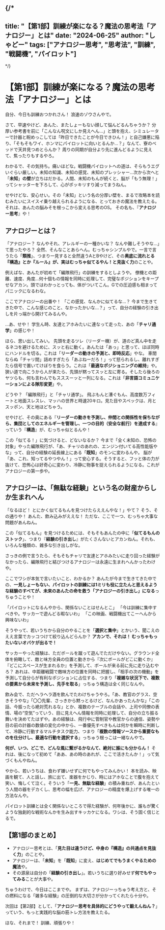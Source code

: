 
{/*
---
title: "【第1部】訓練が楽になる？魔法の思考法「アナロジー」とは"
date: "2024-06-25"
author: "しゃどー"
tags: ["アナロジー思考", "思考法", "訓練", "戦闘機", "パイロット"]
---
*/}

# 【第1部】訓練が楽になる？魔法の思考法「アナロジー」とは

自分、今日も訓練おつかれさん！ 浪速のゾウさんやで。

さて、早速やけど、あんた、またしょーもない顔して悩んどるんちゃうか？
分厚い参考書を前に「こんなん呪文にしか見えへん…」と頭を抱え、シミュレーターで計器と睨めっこしては「昨日できたことが今日できひん！」と自己嫌悪に陥り、「そもそもワイ、ホンマにパイロットに向いとるんか…？」なんて、寮のベッドで天井見つめとらんか？ 周りの同期が自分より先に進んどるように見えて、焦ったりもするやろ。

わかるで、その気持ち。痛いほどな。戦闘機パイロットへの道は、そらもうエグいぐらい厳しい。未知の知識、未知の感覚、未知のプレッシャー…次から次へと「**未知**」**の壁**が立ちはだかる。人間、未知のもんが続くと、脳が「もう無理！」ってシャッターを下ろして、心がポッキリすり減ってまうねん。

せやけどな、安心せい。その「未知」という名の分厚い壁を、まるで攻略本を読むみたいにスイスイ乗り越えられるようになる、とっておきの魔法を教えたる。
それは、あんたの脳みそを根っこから変える思考のOS。
その名も、『**アナロジー思考**』や！

## アナロジーとは？

「アナロジー？ なんやそれ、アレルギーの一種かいな？ なんや難しそうやな…」て思ったやろ？ 全然、そんなことあらへん。むっちゃシンプルやで。一言で言うたら「**類推**」、つまり一見すると全然違うAとBやけど、その<Highlight>**奥底に流れとる『構造』とか『ルール』が、実はむっちゃ似てるやん！と見抜く力**</Highlight>のことや。

例えばな、あんたが初めて「編隊飛行」の訓練をするとしようや。
僚機との距離、速度、角度…何十個もの情報を同時に処理して、完璧なポジションをキープせなアカン。頭ではわかっとっても、体がついてこん。Gでの圧迫感も相まってパニックになるわな。

ここでアナロジーの出番や！
「この感覚、なんかに似てるな…？ 今まで生きてきた中で、こんな感じのこと、なかったかいな…？」って、自分の経験の引き出しを片っ端から開けてみるんや。

…あ、せや！ 学生ん時、友達とアホみたいに連なって走った、あの「**チャリ通学**」の感じや！

ほら、思い出してみい。
先頭を走るツレ（リーダー機）が、道のど真ん中を走るネコを避けるために、スッと右に動く。あんたは「あっ」と思って、ほぼ同時にハンドルを切る。これは「**リーダーの動きの予測と、即時反応**」やな。
車間ならぬ「チャリ間」詰めすぎたら「あぶねーだろ！」って怒られるし、離れすぎたら信号で置いてけぼりを食らう。これは「**最適なポジショニングの維持**」や。
狭い道で向こうから人が来たら、先頭が黙ってスッと左に寄る。そしたら後ろのヤツらも、何も言わんでもスススーッと一列になる。これは「**非言語コミュニケーションによる隊形変更**」や。

どうや？
「編隊飛行」と「チャリ通学」。
飛ぶもんと漕ぐもん、高度数万フィートと地面スレスレ、マッハの世界と時速20キロ。見た目やスペックは、月とスッポン、天と地ほどちゃう。

せやけど、その奥にある『**リーダーの動きを予測し、仲間との関係性を保ちながら、集団としてのエネルギーを管理し、一つの目的（安全な航行）を達成する**』っていう『**構造**』が、むっちゃ似とるんや！

この「似てる！」に気づけると、どないなるか？
今まで「全く未知の、恐怖の対象」やった編隊飛行が、「あ、チャリのあれの、エンジン付いてる高性能版やな」って、自分の経験の延長線上にある「**既知**」のモンに変わるんや。
脳が「あ、これ、知ってるやつやん！」って安心する。そうすると、フッと体の力が抜けて、恐怖心は好奇心に変わり、冷静に物事を捉えられるようになる。これがアナロジーの第一歩や。

## アナロジーは、「無駄な経験」という名の財産からしか生まれへん

「なるほど！ とにかく似てるもんを見つけたらええんやな！」やて？
そう、その通りや！ あんた、飲み込みがええな！
ただな、ここで一つ、むっちゃ大事な問題があんねん。

この「似てるもん」を見つけるためには、そもそもあんたの中に「**似てるもんのストック**」、つまり『**経験の引き出し**』がたくさんないとアカンねん。それも、いろんな種類の、雑多な引き出しがな。

さっきの例で言うたら、そもそもチャリで友達とアホみたいに走り回った経験がなかったら、編隊飛行と結びつけるアナロジーは永遠に生まれへんかったわけや。

ここでワシが本気で言いたいこと、わかるか？
あんたが今まで生きてきた中での、<Highlight>**一見しょーもない、パイロットの訓練には1ミリも役に立たんと思えるような経験のすべてが、未来のあんたの命を救う「アナロジーの引き出し」になる**</Highlight>っちゅうことや！

「パイロットになるんやから、関係ないことはせんとこ」
「今は訓練に集中すべきや。サッカーで遊んどる暇ないわ」
「この映画、戦闘機出てこーへんから興味ないわ」

そうやって、若いうちから自分のやることを「**選択と集中**」とかいう、聞こえのええ言葉でカッコつけて絞り込んどらんか？
**アカンで、それは！ むっちゃもったいないオバケが出るで！**

サッカーやった経験は、ただボールを蹴って遊んでただけやない。グラウンド全体を俯瞰して、敵と味方全員の位置と動きから『次にボールがどこに動くか』『どこにスペースが生まれるか』を予測して、ボールが来る前に先に走り込むやろ？ あれは、中距離戦闘で敵味方の位置を同時に把握し、「相手の次の機動」を予測して自分らが有利なポジションに占位する、つまり「**複雑な状況下で、複数の要素から未来を予測し、先手を取る**」っちゅう構造は全く同じなんや。

飲み会で、ただヘラヘラ酒を飲んでたわけちゃうやろ。「あ、教官のグラス、空きそうやな」「〇〇先輩、さっきから黙っとるけど、なんかあったんかな」「この話、今振ったら絶対荒れるな」とか、複数のテーブルの会話や、上司や同僚の表情、場の“空気”っていう、目に見えへん情報を同時に処理して、自分の立ち振る舞いを決めてたはずや。あの経験は、飛行中に管制官や教官からの通信、姿勢や目の前の計器の数値の変化の中から、一番優先すべきもんは何かを瞬時に判断して、冷静に行動するマルチタスク能力、つまり「**複数の情報ソースから重要なものを仕分けし、最適な行動を選択する**」っちゅう根っこは一緒なんやで。

**何が、いつ、どこで、どんな風に繋がるかなんて、絶対に誰にも分からん！** それは、後になって初めて「ああ、あの時のあれが、ここで活きたんか！」って気づくもんやねん。

やから、若いうちは、食わず嫌いせずに何でもやってみんかい！
本を読み、映画を観て、人と話し、旅に出て、楽器をかじり、時にはアホなことで腹を抱えて笑い、悔しくて泣く。そういう<Highlight>「**一見、無駄な経験**」の積み重ねが、あんたという人間の器をデカくし、思考の幅を広げ、アナロジーの精度を爆上げする唯一の方法</Highlight>なんや。

パイロット訓練とは全く関係ないところで得た経験が、何年後かに、誰もが驚くような独創的な戦術なんかを生み出すキッカケになる。ワシは、そう固く信じとるで。

## 【第1部のまとめ】

*   アナロジー思考とは、「**見た目は違うけど、中身の『構造』の共通点を見抜く力**」のことや。
*   アナロジーは、「**未知**」を「**既知**」に変え、**はじめてでもうまくやるための魔法**や。
*   その源泉は自分の「**経験の引き出し**」。若いうちに選り好みせず**何でもやってみる**ことが大事や。

ちゅうわけで、今日はここまでや。
まずは、アナロジーっちゅう考え方と、その燃料になる「雑多な経験」の圧倒的な大切さが分かってくれたら十分や。

次回は【第2部】として、「**アナロジー思考を具体的にどうやって鍛えんねん？**」っていう、もっと実践的な脳の筋トレ方法を教えたる。

ほな、それまで！ 訓練、頑張りや！

